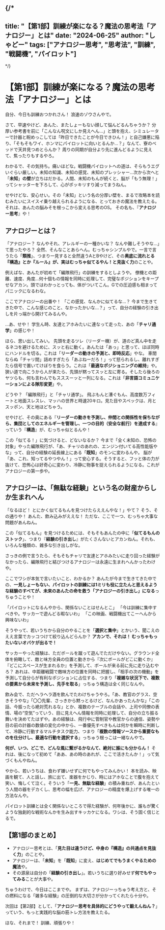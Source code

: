 
{/*
---
title: "【第1部】訓練が楽になる？魔法の思考法「アナロジー」とは"
date: "2024-06-25"
author: "しゃどー"
tags: ["アナロジー思考", "思考法", "訓練", "戦闘機", "パイロット"]
---
*/}

# 【第1部】訓練が楽になる？魔法の思考法「アナロジー」とは

自分、今日も訓練おつかれさん！ 浪速のゾウさんやで。

さて、早速やけど、あんた、またしょーもない顔して悩んどるんちゃうか？
分厚い参考書を前に「こんなん呪文にしか見えへん…」と頭を抱え、シミュレーターで計器と睨めっこしては「昨日できたことが今日できひん！」と自己嫌悪に陥り、「そもそもワイ、ホンマにパイロットに向いとるんか…？」なんて、寮のベッドで天井見つめとらんか？ 周りの同期が自分より先に進んどるように見えて、焦ったりもするやろ。

わかるで、その気持ち。痛いほどな。戦闘機パイロットへの道は、そらもうエグいぐらい厳しい。未知の知識、未知の感覚、未知のプレッシャー…次から次へと「**未知**」**の壁**が立ちはだかる。人間、未知のもんが続くと、脳が「もう無理！」ってシャッターを下ろして、心がポッキリすり減ってまうねん。

せやけどな、安心せい。その「未知」という名の分厚い壁を、まるで攻略本を読むみたいにスイスイ乗り越えられるようになる、とっておきの魔法を教えたる。
それは、あんたの脳みそを根っこから変える思考のOS。
その名も、『**アナロジー思考**』や！

## アナロジーとは？

「アナロジー？ なんやそれ、アレルギーの一種かいな？ なんや難しそうやな…」て思ったやろ？ 全然、そんなことあらへん。むっちゃシンプルやで。一言で言うたら「**類推**」、つまり一見すると全然違うAとBやけど、その<Highlight>**奥底に流れとる『構造』とか『ルール』が、実はむっちゃ似てるやん！と見抜く力**</Highlight>のことや。

例えばな、あんたが初めて「編隊飛行」の訓練をするとしようや。
僚機との距離、速度、角度…何十個もの情報を同時に処理して、完璧なポジションをキープせなアカン。頭ではわかっとっても、体がついてこん。Gでの圧迫感も相まってパニックになるわな。

ここでアナロジーの出番や！
「この感覚、なんかに似てるな…？ 今まで生きてきた中で、こんな感じのこと、なかったかいな…？」って、自分の経験の引き出しを片っ端から開けてみるんや。

…あ、せや！ 学生ん時、友達とアホみたいに連なって走った、あの「**チャリ通学**」の感じや！

ほら、思い出してみい。
先頭を走るツレ（リーダー機）が、道のど真ん中を走るネコを避けるために、スッと右に動く。あんたは「あっ」と思って、ほぼ同時にハンドルを切る。これは「**リーダーの動きの予測と、即時反応**」やな。
車間ならぬ「チャリ間」詰めすぎたら「あぶねーだろ！」って怒られるし、離れすぎたら信号で置いてけぼりを食らう。これは「**最適なポジショニングの維持**」や。
狭い道で向こうから人が来たら、先頭が黙ってスッと左に寄る。そしたら後ろのヤツらも、何も言わんでもスススーッと一列になる。これは「**非言語コミュニケーションによる隊形変更**」や。

どうや？
「編隊飛行」と「チャリ通学」。
飛ぶもんと漕ぐもん、高度数万フィートと地面スレスレ、マッハの世界と時速20キロ。見た目やスペックは、月とスッポン、天と地ほどちゃう。

せやけど、その奥にある『**リーダーの動きを予測し、仲間との関係性を保ちながら、集団としてのエネルギーを管理し、一つの目的（安全な航行）を達成する**』っていう『**構造**』が、むっちゃ似とるんや！

この「似てる！」に気づけると、どないなるか？
今まで「全く未知の、恐怖の対象」やった編隊飛行が、「あ、チャリのあれの、エンジン付いてる高性能版やな」って、自分の経験の延長線上にある「**既知**」のモンに変わるんや。
脳が「あ、これ、知ってるやつやん！」って安心する。そうすると、フッと体の力が抜けて、恐怖心は好奇心に変わり、冷静に物事を捉えられるようになる。これがアナロジーの第一歩や。

## アナロジーは、「無駄な経験」という名の財産からしか生まれへん

「なるほど！ とにかく似てるもんを見つけたらええんやな！」やて？
そう、その通りや！ あんた、飲み込みがええな！
ただな、ここで一つ、むっちゃ大事な問題があんねん。

この「似てるもん」を見つけるためには、そもそもあんたの中に「**似てるもんのストック**」、つまり『**経験の引き出し**』がたくさんないとアカンねん。それも、いろんな種類の、雑多な引き出しがな。

さっきの例で言うたら、そもそもチャリで友達とアホみたいに走り回った経験がなかったら、編隊飛行と結びつけるアナロジーは永遠に生まれへんかったわけや。

ここでワシが本気で言いたいこと、わかるか？
あんたが今まで生きてきた中での、<Highlight>**一見しょーもない、パイロットの訓練には1ミリも役に立たんと思えるような経験のすべてが、未来のあんたの命を救う「アナロジーの引き出し」になる**</Highlight>っちゅうことや！

「パイロットになるんやから、関係ないことはせんとこ」
「今は訓練に集中すべきや。サッカーで遊んどる暇ないわ」
「この映画、戦闘機出てこーへんから興味ないわ」

そうやって、若いうちから自分のやることを「**選択と集中**」とかいう、聞こえのええ言葉でカッコつけて絞り込んどらんか？
**アカンで、それは！ むっちゃもったいないオバケが出るで！**

サッカーやった経験は、ただボールを蹴って遊んでただけやない。グラウンド全体を俯瞰して、敵と味方全員の位置と動きから『次にボールがどこに動くか』『どこにスペースが生まれるか』を予測して、ボールが来る前に先に走り込むやろ？ あれは、中距離戦闘で敵味方の位置を同時に把握し、「相手の次の機動」を予測して自分らが有利なポジションに占位する、つまり「**複雑な状況下で、複数の要素から未来を予測し、先手を取る**」っちゅう構造は全く同じなんや。

飲み会で、ただヘラヘラ酒を飲んでたわけちゃうやろ。「あ、教官のグラス、空きそうやな」「〇〇先輩、さっきから黙っとるけど、なんかあったんかな」「この話、今振ったら絶対荒れるな」とか、複数のテーブルの会話や、上司や同僚の表情、場の“空気”っていう、目に見えへん情報を同時に処理して、自分の立ち振る舞いを決めてたはずや。あの経験は、飛行中に管制官や教官からの通信、姿勢や目の前の計器の数値の変化の中から、一番優先すべきもんは何かを瞬時に判断して、冷静に行動するマルチタスク能力、つまり「**複数の情報ソースから重要なものを仕分けし、最適な行動を選択する**」っちゅう根っこは一緒なんやで。

**何が、いつ、どこで、どんな風に繋がるかなんて、絶対に誰にも分からん！** それは、後になって初めて「ああ、あの時のあれが、ここで活きたんか！」って気づくもんやねん。

やから、若いうちは、食わず嫌いせずに何でもやってみんかい！
本を読み、映画を観て、人と話し、旅に出て、楽器をかじり、時にはアホなことで腹を抱えて笑い、悔しくて泣く。そういう<Highlight>「**一見、無駄な経験**」の積み重ねが、あんたという人間の器をデカくし、思考の幅を広げ、アナロジーの精度を爆上げする唯一の方法</Highlight>なんや。

パイロット訓練とは全く関係ないところで得た経験が、何年後かに、誰もが驚くような独創的な戦術なんかを生み出すキッカケになる。ワシは、そう固く信じとるで。

## 【第1部のまとめ】

*   アナロジー思考とは、「**見た目は違うけど、中身の『構造』の共通点を見抜く力**」のことや。
*   アナロジーは、「**未知**」を「**既知**」に変え、**はじめてでもうまくやるための魔法**や。
*   その源泉は自分の「**経験の引き出し**」。若いうちに選り好みせず**何でもやってみる**ことが大事や。

ちゅうわけで、今日はここまでや。
まずは、アナロジーっちゅう考え方と、その燃料になる「雑多な経験」の圧倒的な大切さが分かってくれたら十分や。

次回は【第2部】として、「**アナロジー思考を具体的にどうやって鍛えんねん？**」っていう、もっと実践的な脳の筋トレ方法を教えたる。

ほな、それまで！ 訓練、頑張りや！

